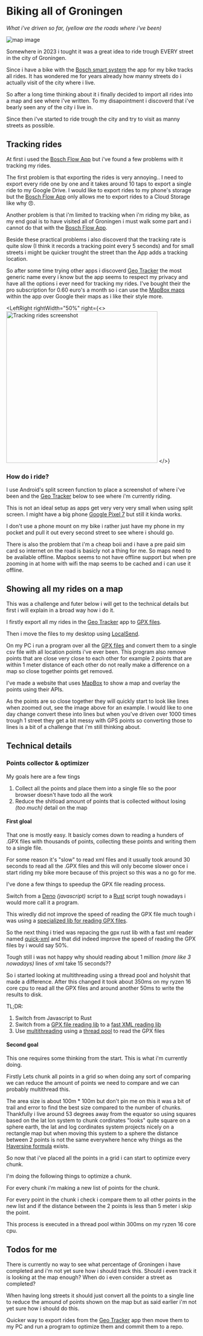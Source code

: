 
# Biking all of Groningen

_What i've driven so far, (yellow are the roads where i've been)_

![map image](/biking_map.webp "map image")

Somewhere in 2023 i tought it was a great idea to ride trough EVERY street in the city of Groningen.

Since i have a bike with the [Bosch smart system](https://www.bosch-ebike.com/us/products/the-smart-system) the app for my bike tracks all rides.
It has wondered me for years already how manny streets do i actually visit of the city where i live.

So after a long time thinking about it i finally decided to import all rides into a map and see where i've written.
To my disapointment i discoverd that i've bearly seen any of the city i live in.

Since then i've started to ride trough the city and try to visit as manny streets as possible.

## Tracking rides

At first i used the [Bosch Flow App](https://www.bosch-ebike.com/us/products/ebike-flow-app) but i've found a few problems with it tracking my rides.

The first problem is that exporting the rides is very annoying.. I need to export every ride one by one and it takes around 10 taps to export a single ride to my Google Drive.
I would like to export rides to my phone's storage but the [Bosch Flow App](https://www.bosch-ebike.com/us/products/ebike-flow-app) only allows me to export rides to a Cloud Storage like why 😠.

Another problem is that i'm limited to tracking when i'm riding my bike, as my end goal is to have visited all of Groningen i must walk some part and i cannot do that with the [Bosch Flow App](https://www.bosch-ebike.com/us/products/ebike-flow-app).

Beside these practical problems i also discoverd that the tracking rate is quite slow (I think it records a tracking point every 5 seconds) and for small streets i might be quicker trought the street than the App adds a tracking location.

So after some time trying other apps i discoverd [Geo Tracker](https://play.google.com/store/apps/details?id=com.ilyabogdanovich.geotracker) the most generic name every i know
but the app seems to respect my privacy and have all the options i ever need for tracking my rides.
I've bought their the pro subscription for 0.60 euro's a month so i can use the [MapBox maps](https://www.mapbox.com/) within the app over Google their maps as i like their style more.

<LeftRight
    rightWidth="50%"
    right={<>
        <img src="/tracking_rides_screen.webp" alt="Tracking rides screenshot" width="400px" loading="lazy" />
    </>}
>

### How do i ride?

I use Android's split screen function to place a screenshot of where i've been and the
[Geo Tracker](https://play.google.com/store/apps/details?id=com.ilyabogdanovich.geotracker) below to see where i'm currently riding.

This is not an ideal setup as apps get very very very small when using split screen.
I might have a big phone [Google Pixel 7](https://www.gsmarena.com/google_pixel_7-11903.php) but still it kinda works.

I don't use a phone mount on my bike i rather just have my phone in my pocket and pull it out every second street to see where i should go.

There is also the problem that i'm a cheap boii and i have a pre paid sim card so internet on the road is basicly not a thing for me.
So maps need to be available offline. Mapbox seems to not have offline support but when pre zooming in at home with wifi the map seems to be cached and i can use it offline.

</LeftRight>

## Showing all my rides on a map

This was a challenge and futer below i will get to the technical details but first i will explain in a broad way how i do it.

I firstly export all my rides in the [Geo Tracker](https://play.google.com/store/apps/details?id=com.ilyabogdanovich.geotracker) app to [GPX files](https://en.wikipedia.org/wiki/GPS_Exchange_Format).

Then i move the files to my desktop using [LocalSend](https://localsend.org/#/).

On my PC i run a program over all the [GPX files](https://en.wikipedia.org/wiki/GPS_Exchange_Format) and convert them to a single csv file with all location points i've ever been.
This program also remove points that are close very close to each other for example 2 points that are within 1 meter distance of each other do not really make a difference on a map so close together points get removed.

I've made a website that uses [MapBox](https://www.mapbox.com/) to show a map and overlay the points using their APIs.

As the points are so close together they will quickly start to look like lines when zoomed out, see the image above for an example.
I would like to one day change convert these into lines but when you've driven over 1000 times trough 1 street they get a bit messy with GPS points
so converting those to lines is a bit of a challenge that i'm still thinking about.

## Technical details

### Points collector & optimizer

My goals here are a few tings

1. Collect all the points and place them into a single file so the poor browser doesn't have todo all the work
2. Reduce the shitload amount of points that is collected without losing _(too much)_ detail on the map

#### First gloal

That one is mostly easy.
It basicly comes down to reading a hunders of .GPX files with thousands of points,
collecting these points and writing them to a single file.

For some reason it's "slow" to read xml files and it usually took around 30 seconds to read all the .GPX files and this will only become
slower once i start riding my bike more because of this project so this was a no go for me.

I've done a few things to speedup the GPX file reading process.

Switch from a [Deno](https://deno.com/) _(javascript)_ script to a [Rust](https://www.rust-lang.org/) script
tough nowadays i would more call it a program.

This wiredly did not improve the speed of reading the GPX file much tough i was using a [specialized lib for reading GPX files](https://crates.io/crates/gpx).

So the next thing i tried was repacing the gpx rust lib with a fast xml reader named [quick-xml](https://crates.io/crates/quick-xml)
and that did indeed improve the speed of reading the GPX files by i would say 50%.

Tough still i was not happy why should reading about 1 million _(more like 3 nowadays)_ lines of xml take 15 seconds??

So i started looking at multithreading using a thread pool and holyshit that made a difference.
After this changed it took about 350ms on my ryzen 16 core cpu to read all the GPX files and around another 50ms to write the results to disk.

TL;DR:

1. Switch from Javascript to Rust
2. Switch from a [GPX file reading lib](https://crates.io/crates/gpx) to a [fast XML reading lib](https://crates.io/crates/quick-xml)
3. Use [multithreading](https://doc.rust-lang.org/std/thread/fn.spawn.html) using a [thread pool](https://en.wikipedia.org/wiki/Thread_pool) to read the GPX files

#### Second goal

This one requires some thinking from the start.
This is what i'm currently doing.

Firstly Lets chunk all points in a grid so when doing any sort of comparing we can reduce the amount of points we need to compare and we can probably multithread this.

The area size is about 100m \* 100m but don't pin me on this it was a bit of trail and error to find the best size compared to the number of chunks.
Thankfully i live around 53 degrees away from the equator so using squares based on the lat lon system to chunk cordinates "looks" quite square on a sphere earth,
the lat and log cordinates system projects nicely on a rectangle map but when moving this system to a sphere the distance between 2 points is not the same everywhere hence why things as the [Haversine formula](https://en.wikipedia.org/wiki/Haversine_formula) exists.

So now that i've placed all the points in a grid i can start to optimize every chunk.

I'm doing the following things to optimize a chunk.

For every chunk i'm making a new list of points for the chunk.

For every point in the chunk i check i compare them to all other points in the new list and if the distance between the 2 points is less than 5 meter i skip the point.

This process is executed in a thread pool within 300ms on my ryzen 16 core cpu.

## Todos for me

There is currently no way to see what percentage of Groningen i have completed and i'm not yet sure how i should track this.
Should i even track it is looking at the map enough?
When do i even consider a street as completed?

When having long streets it should just convert all the points to a single line to reduce the amound of points shown on the map but as said earlier i'm not yet sure how i should do this.

Quicker way to export rides from the [Geo Tracker](https://play.google.com/store/apps/details?id=com.ilyabogdanovich.geotracker) app
then move them to my PC and run a program to optimize them and commit them to a repo.
